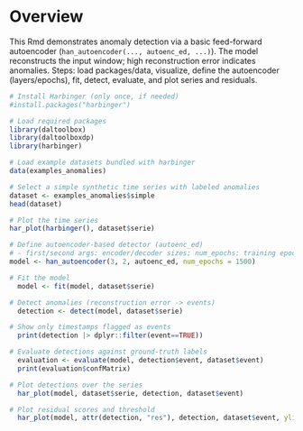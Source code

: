 # Overview

This Rmd demonstrates anomaly detection via a basic feed-forward autoencoder (`han_autoencoder(..., autoenc_ed, ...)`). The model reconstructs the input window; high reconstruction error indicates anomalies. Steps: load packages/data, visualize, define the autoencoder (layers/epochs), fit, detect, evaluate, and plot series and residuals.

```r
# Install Harbinger (only once, if needed)
#install.packages("harbinger")
```

```r
# Load required packages
library(daltoolbox)
library(daltoolboxdp)
library(harbinger) 
```

```r
# Load example datasets bundled with harbinger
data(examples_anomalies)
```

```r
# Select a simple synthetic time series with labeled anomalies
dataset <- examples_anomalies$simple
head(dataset)
```

```r
# Plot the time series
har_plot(harbinger(), dataset$serie)
```

```r
# Define autoencoder-based detector (autoenc_ed)
# - first/second args: encoder/decoder sizes; num_epochs: training epochs
model <- han_autoencoder(3, 2, autoenc_ed, num_epochs = 1500)
```

```r
# Fit the model
  model <- fit(model, dataset$serie)
```

```r
# Detect anomalies (reconstruction error -> events)
  detection <- detect(model, dataset$serie)
```

```r
# Show only timestamps flagged as events
  print(detection |> dplyr::filter(event==TRUE))
```

```r
# Evaluate detections against ground-truth labels
  evaluation <- evaluate(model, detection$event, dataset$event)
  print(evaluation$confMatrix)
```

```r
# Plot detections over the series
  har_plot(model, dataset$serie, detection, dataset$event)
```

```r
# Plot residual scores and threshold
  har_plot(model, attr(detection, "res"), detection, dataset$event, yline = attr(detection, "threshold"))
```
